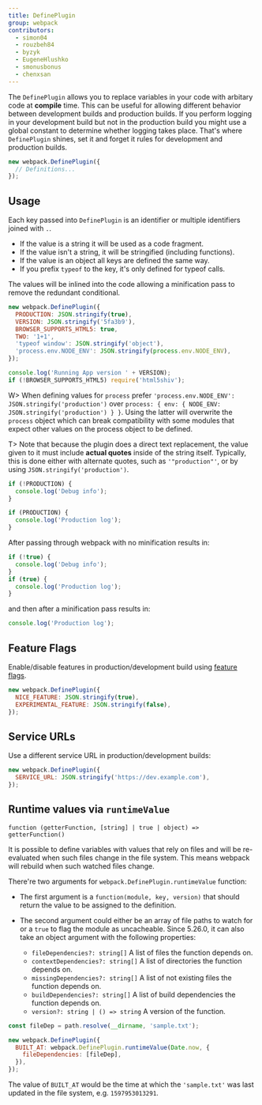 ```yaml
---
title: DefinePlugin
group: webpack
contributors:
  - simon04
  - rouzbeh84
  - byzyk
  - EugeneHlushko
  - smonusbonus
  - chenxsan
---
```


The `DefinePlugin` allows you to replace variables in your code with arbitary code at **compile** time. This can be useful for allowing different behavior between development builds and production builds. If you perform logging in your development build but not in the production build you might use a global constant to determine whether logging takes place. That's where `DefinePlugin` shines, set it and forget it rules for development and production builds.

```javascript
new webpack.DefinePlugin({
  // Definitions...
});
```

## Usage

Each key passed into `DefinePlugin` is an identifier or multiple identifiers joined with `.`.

- If the value is a string it will be used as a code fragment.
- If the value isn't a string, it will be stringified (including functions).
- If the value is an object all keys are defined the same way.
- If you prefix `typeof` to the key, it's only defined for typeof calls.

The values will be inlined into the code allowing a minification pass to remove the redundant conditional.

```javascript
new webpack.DefinePlugin({
  PRODUCTION: JSON.stringify(true),
  VERSION: JSON.stringify('5fa3b9'),
  BROWSER_SUPPORTS_HTML5: true,
  TWO: '1+1',
  'typeof window': JSON.stringify('object'),
  'process.env.NODE_ENV': JSON.stringify(process.env.NODE_ENV),
});
```

```javascript
console.log('Running App version ' + VERSION);
if (!BROWSER_SUPPORTS_HTML5) require('html5shiv');
```

W> When defining values for `process` prefer `'process.env.NODE_ENV': JSON.stringify('production')` over `process: { env: { NODE_ENV: JSON.stringify('production') } }`. Using the latter will overwrite the `process` object which can break compatibility with some modules that expect other values on the process object to be defined.

T> Note that because the plugin does a direct text replacement, the value given to it must include **actual quotes** inside of the string itself. Typically, this is done either with alternate quotes, such as `'"production"'`, or by using `JSON.stringify('production')`.

```javascript
if (!PRODUCTION) {
  console.log('Debug info');
}

if (PRODUCTION) {
  console.log('Production log');
}
```

After passing through webpack with no minification results in:

```javascript
if (!true) {
  console.log('Debug info');
}
if (true) {
  console.log('Production log');
}
```

and then after a minification pass results in:

```javascript
console.log('Production log');
```

## Feature Flags

Enable/disable features in production/development build using [feature flags](https://en.wikipedia.org/wiki/Feature_toggle).

```javascript
new webpack.DefinePlugin({
  NICE_FEATURE: JSON.stringify(true),
  EXPERIMENTAL_FEATURE: JSON.stringify(false),
});
```

## Service URLs

Use a different service URL in production/development builds:

```javascript
new webpack.DefinePlugin({
  SERVICE_URL: JSON.stringify('https://dev.example.com'),
});
```

## Runtime values via `runtimeValue`

`function (getterFunction, [string] | true | object) => getterFunction()`

It is possible to define variables with values that rely on files and will be re-evaluated when such files change in the file system. This means webpack will rebuild when such watched files change.

There're two arguments for `webpack.DefinePlugin.runtimeValue` function:

- The first argument is a `function(module, key, version)` that should return the value to be assigned to the definition.
- The second argument could either be an array of file paths to watch for or a `true` to flag the module as uncacheable. Since 5.26.0, it can also take an object argument with the following properties:

  - `fileDependencies?: string[]` A list of files the function depends on.
  - `contextDependencies?: string[]` A list of directories the function depends on.
  - `missingDependencies?: string[]` A list of not existing files the function depends on.
  - `buildDependencies?: string[]` A list of build dependencies the function depends on.
  - `version?: string | () => string` A version of the function.

```javascript
const fileDep = path.resolve(__dirname, 'sample.txt');

new webpack.DefinePlugin({
  BUILT_AT: webpack.DefinePlugin.runtimeValue(Date.now, {
    fileDependencies: [fileDep],
  }),
});
```

The value of `BUILT_AT` would be the time at which the `'sample.txt'` was last updated in the file system, e.g. `1597953013291`.
